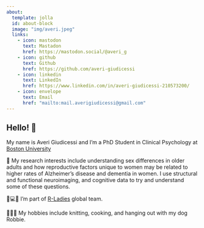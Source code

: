 ```yaml
---
about:
  template: jolla
  id: about-block
  image: "img/averi.jpeg"
  links:
    - icon: mastodon
      text: Mastadon
      href: https://mastodon.social/@averi_g
    - icon: github
      text: Github
      href: https://github.com/averi-giudicessi 
    - icon: linkedin
      text: LinkedIn
      href: https://www.linkedin.com/in/averi-giudicessi-210573200/
    - icon: envelope
      text: Email
      href: "mailto:mail.averigiudicessi@gmail.com"  
---
```


::: {#about-block}
:::


## Hello! 👋

My name is Averi Giudicessi and I'm a PhD Student in Clinical Psychology at [Boston University](https://www.bu.edu/) 

🧠 My research interests include understanding sex differences in older adults and how reproductive factors unique to women may be related to higher rates of Alzheimer's disease and dementia in women. I use structural and functional neuroimaging, and cognitive data to try and understand some of these questions.

💜💻✨  I'm part of [R-Ladies](https://rladies.org/) global team.

🧶🍳🐶 My hobbies include knitting, cooking, and hanging out with my dog Robbie.




